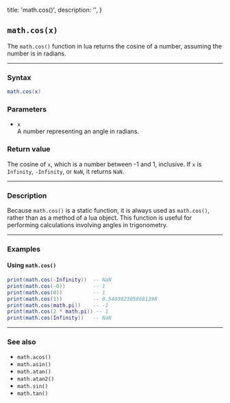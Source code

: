   title: 'math.cos()',
  description: '',
}

## `math.cos(x)`

The `math.cos()` function in lua returns the cosine of a number, assuming the number is in radians.

---

### Syntax  

```lua
math.cos(x)
```

### Parameters  

- `x`  
  A number representing an angle in radians.

### Return value  

The cosine of `x`, which is a number between -1 and 1, inclusive. If `x` is `Infinity`, `-Infinity`, or `NaN`, it returns `NaN`.

---

### Description  

Because `math.cos()` is a static function, it is always used as `math.cos()`, rather than as a method of a lua object. This function is useful for performing calculations involving angles in trigonometry.

---

### Examples  

#### Using `math.cos()`  

```lua
print(math.cos(-Infinity))  -- NaN
print(math.cos(-0))         -- 1
print(math.cos(0))          -- 1
print(math.cos(1))          -- 0.5403023058681398
print(math.cos(math.pi))    -- -1
print(math.cos(2 * math.pi)) -- 1
print(math.cos(Infinity))   -- NaN
```

---

### See also  

- `math.acos()`  
- `math.asin()`  
- `math.atan()`  
- `math.atan2()`  
- `math.sin()`  
- `math.tan()`  
